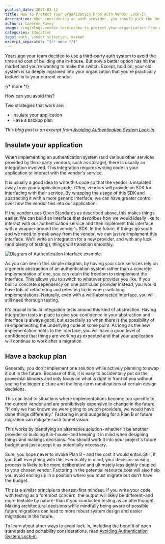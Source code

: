 ```yaml
---
publish_date: 2021-07-12 
title: How to Protect Your Organization From Auth Vendor Lock-in
description: When considering an auth provider, you should pick the best one for your current needs. But how can you avoid implementation pain if your needs change?
authors: Cameron Pavey
image: /img/blogs/vendor-lockin/how-to-protect-your-organization-from-auth-vendor-lock-in-header-image.png
categories: Education
tags: auth, vendor selection, market
excerpt_separator: "{/* more */}"
---
```


Years ago your team decided to use a third-party auth system to avoid the time and cost of building one in-house. But now a better option has hit the market and you're wanting to make the switch. Except, hold on, your old system is so deeply ingrained into your organization that you're practically locked-in to your current vendor.

{/* more */}

How can you avoid this? 

Two strategies that work are:

* Insulate your application
* Have a backup plan

_This blog post is an excerpt from [Avoiding Authentication System Lock-in](/articles/authentication/avoid-lockin)._

## Insulate your application

When implementing an authentication system (and various other services provided by third-party vendors, such as storage), there is usually an integration involved. This integration requires writing code in your application to interact with the vendor's service.

It is usually a good idea to write this code so that the vendor is insulated away from your application code. Often, vendors will provide an SDK for interfacing with their service. By wrapping the usage of this SDK and abstracting it with a more generic interface, we can have greater control over how the vendor ties into our application.

If the vendor uses Open Standards as described above, this makes things easier. We can build an interface that describes how we would ideally like to interact with our authentication service and then implement this interface with a wrapper around the vendor's SDK. In the future, if things go south and we need to break away from the vendor, we can just re-implement this interface. We'll write an integration for a new provider, and with any luck (and plenty of testing), things will transition smoothly.

![Diagram of Authentication Interface example.](/img/articles/avoid-lockin/facade-diagram.jpg)

As you can see in this simple diagram, by having your core services rely on a generic abstraction of an authentication system rather than a concrete implementation of one, you can retain the freedom to reimplement the interface. This allows you to switch to whatever provider you like. If you built a concrete dependency on one particular provider instead, you would have lots of refactoring and retesting to do when switching implementations. Naturally, even with a well-abstracted interface, you will still need thorough testing.

It's crucial to build integration tests around this kind of abstraction. Having integration tests in place to give you confidence in your abstraction and interface is always good, but especially so when there is the possibility of re-implementing the underlying code at some point. As long as the new implementation holds to the interface, you will have a good level of confidence that things are working as expected and that your application will continue to work after a migration.

## Have a backup plan

Generally, you don't implement one solution while actively planning to swap it out in the future. Because of this, it is easy to accidentally put on the proverbial blinders and only focus on what is right in front of you without seeing the bigger picture and the long-term ramifications of certain design decisions. 

This can lead to situations where implementations become too specific to the current vendor and are prohibitively expensive to change in the future. "If only we had known we were going to switch providers, we would have done things differently." Factoring in and budgeting for a Plan B or future migration can mitigate such tunnel vision.

This works by identifying an alternative solution - whether it be another provider or building it in-house - and keeping it in mind when designing things and makings decisions. You should work it into your project's future budget and just accept it as potentially necessary.

Sure, you hope never to invoke Plan B - and the cost it would entail. Still, if you built everything with this eventuality in mind, your decision-making process is likely to be more deliberative and ultimately less tightly coupled to your chosen vendor. Factoring in the potential resource cost will also help you avoid ending up in a position where you must migrate but don't have the budget. 

This is a similar principle to the test-first mindset. If you write your code with testing as a foremost concern, the output will likely be different - and more testable by nature - than if you conducted testing as an afterthought. Making architectural decisions while mindfully being aware of possible future migrations can lead to more robust system design and easier migrations in the future.

To learn about other ways to avoid lock-in, including the benefit of open standards and portability considerations, read [Avoiding Authentication System Lock-in](/articles/authentication/avoid-lockin).
